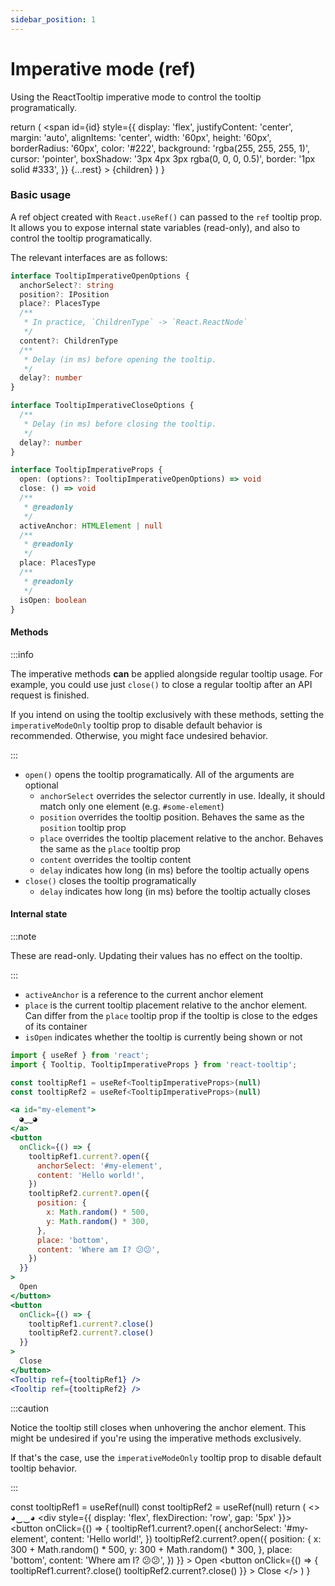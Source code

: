 ```yaml
---
sidebar_position: 1
---
```


# Imperative mode (ref)

Using the ReactTooltip imperative mode to control the tooltip programatically.


  return (
    <span
      id={id}
      style={{
        display: 'flex',
        justifyContent: 'center',
        margin: 'auto',
        alignItems: 'center',
        width: '60px',
        height: '60px',
        borderRadius: '60px',
        color: '#222',
        background: 'rgba(255, 255, 255, 1)',
        cursor: 'pointer',
        boxShadow: '3px 4px 3px rgba(0, 0, 0, 0.5)',
        border: '1px solid #333',
      }}
      {...rest}
    >
      {children}
    </span>
  )
}

### Basic usage

A ref object created with `React.useRef()` can passed to the `ref` tooltip prop.
It allows you to expose internal state variables (read-only), and also to control the tooltip programatically.

The relevant interfaces are as follows:

```ts
interface TooltipImperativeOpenOptions {
  anchorSelect?: string
  position?: IPosition
  place?: PlacesType
  /**
   * In practice, `ChildrenType` -> `React.ReactNode`
   */
  content?: ChildrenType
  /**
   * Delay (in ms) before opening the tooltip.
   */
  delay?: number
}

interface TooltipImperativeCloseOptions {
  /**
   * Delay (in ms) before closing the tooltip.
   */
  delay?: number
}

interface TooltipImperativeProps {
  open: (options?: TooltipImperativeOpenOptions) => void
  close: () => void
  /**
   * @readonly
   */
  activeAnchor: HTMLElement | null
  /**
   * @readonly
   */
  place: PlacesType
  /**
   * @readonly
   */
  isOpen: boolean
}
```

#### Methods

:::info

The imperative methods <b>can</b> be applied alongside regular tooltip usage. For example, you could use just `close()` to close a regular tooltip after an API request is finished.

If you intend on using the tooltip exclusively with these methods, setting the `imperativeModeOnly` tooltip prop to disable default behavior is recommended. Otherwise, you might face undesired behavior.

:::

- `open()` opens the tooltip programatically. All of the arguments are optional
  - `anchorSelect` overrides the selector currently in use. Ideally, it should match only one element (e.g. `#some-element`)
  - `position` overrides the tooltip position. Behaves the same as the `position` tooltip prop
  - `place` overrides the tooltip placement relative to the anchor. Behaves the same as the `place` tooltip prop
  - `content` overrides the tooltip content
  - `delay` indicates how long (in ms) before the tooltip actually opens
- `close()` closes the tooltip programatically
  - `delay` indicates how long (in ms) before the tooltip actually closes

#### Internal state

:::note

These are read-only. Updating their values has no effect on the tooltip.

:::

- `activeAnchor` is a reference to the current anchor element
- `place` is the current tooltip placement relative to the anchor element. Can differ from the `place` tooltip prop if the tooltip is close to the edges of its container
- `isOpen` indicates whether the tooltip is currently being shown or not

```jsx
import { useRef } from 'react';
import { Tooltip, TooltipImperativeProps } from 'react-tooltip';

const tooltipRef1 = useRef<TooltipImperativeProps>(null)
const tooltipRef2 = useRef<TooltipImperativeProps>(null)

<a id="my-element">
  ◕‿‿◕
</a>
<button 
  onClick={() => {
    tooltipRef1.current?.open({
      anchorSelect: '#my-element',
      content: 'Hello world!',
    })
    tooltipRef2.current?.open({
      position: {
        x: Math.random() * 500,
        y: Math.random() * 300,
      },
      place: 'bottom',
      content: 'Where am I? 😕😕',
    })
  }}
>
  Open
</button>
<button 
  onClick={() => {
    tooltipRef1.current?.close()
    tooltipRef2.current?.close()
  }}
>
  Close
</button>
<Tooltip ref={tooltipRef1} />
<Tooltip ref={tooltipRef2} />
```

:::caution

Notice the tooltip still closes when unhovering the anchor element. This might be undesired if you're using the imperative methods exclusively.

If that's the case, use the `imperativeModeOnly` tooltip prop to disable default tooltip behavior.

:::

  const tooltipRef1 = useRef(null)
  const tooltipRef2 = useRef(null)
  return (
    <>
      <TooltipAnchor id="my-element">
        ◕‿‿◕
      </TooltipAnchor>
      <div style={{ display: 'flex', flexDirection: 'row', gap: '5px' }}>
        <button 
          onClick={() => {
            tooltipRef1.current?.open({
              anchorSelect: '#my-element',
              content: 'Hello world!',
            })
            tooltipRef2.current?.open({
              position: {
                x: 300 + Math.random() * 500,
                y: 300 + Math.random() * 300,
              },
              place: 'bottom',
              content: 'Where am I? 😕😕',
            })
          }}
        >
          Open
        </button>
        <button 
          onClick={() => {
            tooltipRef1.current?.close()
            tooltipRef2.current?.close()
          }}
        >
          Close
        </button>
      </div>
      <Tooltip ref={tooltipRef1} />
      <Tooltip ref={tooltipRef2} />
    </>
  )
}

<div style={{ display: 'flex', flexDirection: 'column', gap: '10px', width: 'fit-content', margin: 'auto' }}>
  <ImperativeModeExample />
</div>
